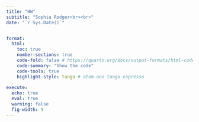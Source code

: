 ```yaml
---
title: "HW"
subtitle: "Sophia Rodger<br><br>"
date: "`r Sys.Date()`"


format:
  html:
    toc: true
    number-sections: true
    code-fold: false # https://quarto.org/docs/output-formats/html-code.html
    code-summary: "Show the code"
    code-tools: true
    highlight-style: tango # atom-one tango espresso
    
execute:
  echo: true
  eval: true
  warning: false
  fig-width: 9
---
```


